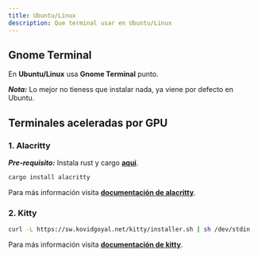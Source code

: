 ```yaml
---
title: Ubuntu/Linux
description: Que terminal usar en Ubuntu/Linux
---
```


## Gnome Terminal

En **Ubuntu/Linux** usa **Gnome Terminal** punto.

***Nota:*** Lo mejor no tieness que instalar nada, ya viene por defecto en Ubuntu.


## Terminales aceleradas por GPU

### 1. Alacritty

***Pre-requisito:*** Instala rust y cargo [**aquí**](/languages/rust/).

```bash
cargo install alacritty
```

Para más información visita [**documentación de alacritty**](https://alacritty.org/).

### 2. Kitty

```bash
curl -L https://sw.kovidgoyal.net/kitty/installer.sh | sh /dev/stdin
```

Para más información visita [**documentación de kitty**](https://sw.kovidgoyal.net/kitty/).